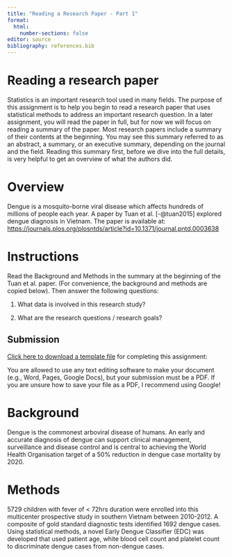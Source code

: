```yaml
---
title: "Reading a Research Paper - Part 1"
format: 
  html:
    number-sections: false
editor: source
bibliography: references.bib
---
```


# Reading a research paper

Statistics is an important research tool used in many fields. The purpose of
this assignment is to help you begin to read a research paper that uses
statistical methods to address an important research question. In a later
assignment, you will read the paper in full, but for now we will focus on
reading a summary of the paper. Most research papers include a summary of their
contents at the beginning. You may see this summary referred to as an abstract,
a summary, or an executive summary, depending on the journal and the field.
Reading this summary first, before we dive into the full details, is very
helpful to get an overview of what the authors did.

# Overview

Dengue is a mosquito-borne viral disease which affects hundreds of millions of
people each year. A paper by Tuan et al. [-@tuan2015] explored dengue diagnosis
in Vietnam. The paper is available at: 
<https://journals.plos.org/plosntds/article?id=10.1371/journal.pntd.0003638>

# Instructions

Read the Background and Methods in the summary at the beginning of the Tuan et
al. paper. (For convenience, the background and methods are copied below). Then
answer the following questions:

1.  What data is involved in this research study?

2.  What are the research questions / research goals?

## Submission

[Click here to download a template file](reading-research-paper-pt-1-student.qmd)
for completing this assignment: 

You are allowed to use any text editing software to make your document 
(e.g., Word, Pages, Google Docs), but your submission must be a PDF. If you are
unsure how to save your file as a PDF, I recommend using Google!

# Background

Dengue is the commonest arboviral disease of humans. An early and accurate
diagnosis of dengue can support clinical management, surveillance and disease
control and is central to achieving the World Health Organisation target of a
50% reduction in dengue case mortality by 2020.

# Methods

5729 children with fever of < 72hrs duration were enrolled into this
multicenter prospective study in southern Vietnam between 2010-2012. A composite
of gold standard diagnostic tests identified 1692 dengue cases. Using
statistical methods, a novel Early Dengue Classifier (EDC) was developed that
used patient age, white blood cell count and platelet count to discriminate
dengue cases from non-dengue cases.
